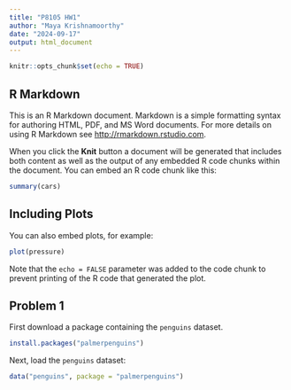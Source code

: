 ```yaml
---
title: "P8105 HW1"
author: "Maya Krishnamoorthy"
date: "2024-09-17"
output: html_document
---
```


```r
knitr::opts_chunk$set(echo = TRUE)
```

## R Markdown

This is an R Markdown document. Markdown is a simple formatting syntax for authoring HTML, PDF, and MS Word documents. For more details on using R Markdown see <http://rmarkdown.rstudio.com>.

When you click the **Knit** button a document will be generated that includes both content as well as the output of any embedded R code chunks within the document. You can embed an R code chunk like this:

```r
summary(cars)
```

## Including Plots

You can also embed plots, for example:

```r
plot(pressure)
```

Note that the `echo = FALSE` parameter was added to the code chunk to prevent printing of the R code that generated the plot.

## Problem 1
First download a package containing the `penguins` dataset.

``` r
install.packages("palmerpenguins")
```

Next, load the `penguins` dataset:

``` r
data("penguins", package = "palmerpenguins")
```
